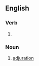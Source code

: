 ==English==

===Verb===
{{head|en|verb form}}

# {{present participle of|adjure|lang=en|nocat=1}}

===Noun===
{{en-noun}}

# [[adjuration]]